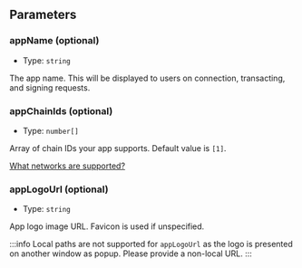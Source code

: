 
## Parameters

### appName (optional)
- Type: `string`

The app name. This will be displayed to users on connection, transacting, and signing requests.

### appChainIds (optional)
- Type: `number[]`

Array of chain IDs your app supports. Default value is `[1]`.

[What networks are supported?](/identity/smart-wallet/FAQ#what-networks-are-supported)

### appLogoUrl (optional)
- Type: `string`

App logo image URL. Favicon is used if unspecified.

:::info
Local paths are not supported for `appLogoUrl` as the logo is presented on another window as popup. Please provide a non-local URL.
:::

<PreferenceParameters />
